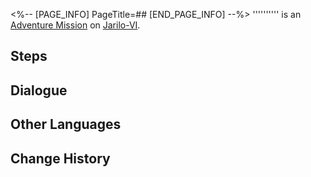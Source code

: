 <%-- [PAGE_INFO]
PageTitle=##
[END_PAGE_INFO] --%>
{{Stub|Dialogue.}}
{{Mission Infobox
|id            = 8001227
|title         = 
|image         = <!--Mission .png-->
|type          = Adventure
|event_name    = 
|chapter       = 
|requirements  = 
* [[Adventure Mission]] ''[[Road to Renewal: General Hall Part 1]]'' completed
* [[Adventure Mission]] ''[[Road to Renewal: General Hall Part 2]]'' completed
* [[Adventure Mission]] ''[[Road to Renewal: Industrial Hall]]'' completed
* [[Adventure Mission]] ''[[Road to Renewal: History-Culture Hall]]'' completed
|summary       = <!--official mission summary from Fate's Atlas-->
|characters    = Bronya; Trailblazer
|startLocation = [[Jarilo-VI]] - [[Administrative District]]
|world         = Jarilo-VI
|area          = Administrative District
|prev          = Road to Renewal: History-Culture Hall
|next          = 
|exp           = 
|credits       = 
|stellarJade   = 
|other         = {{Card List|1="Sleep Tight"*1 { text = "Sleep Tight" }}}
}}
'''''''''' is an [[Adventure Mission]] on [[Jarilo-VI]].

==Steps==


<!--
==Gameplay Notes==

--><!--
==Trial Character==

-->
==Dialogue==
{{Stub Dialogue}}
{{Dialogue Start}}
:{{tx}}
{{Dialogue End}}

==Other Languages==
{{Other Languages
|en   = 
|zhs  = 
|zht  = 
|ja   = 
|ko   = 
|es   = 
|fr   = 
|ru   = 
|th   = 
|vi   = 
|de   = 
|id   = 
|pt   = 
}}

==Change History==
{{Change History|1.1}}
